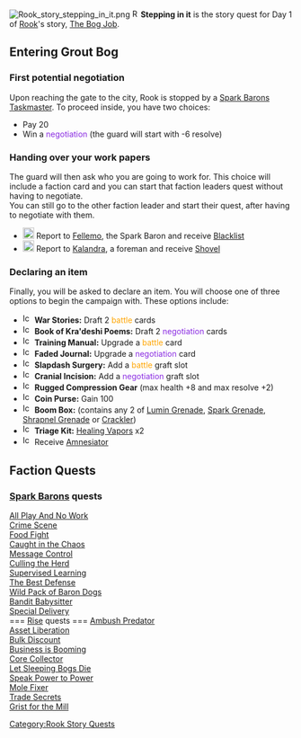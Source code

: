 [[File:Rook_story_stepping_in_it.png|frameless|right]]
[[File:Rook_story_stepping_in_it.png|15px]]'''Stepping in it''' is the story quest for Day 1 of [[Rook]]'s story, [[The Bog Job]].
== Entering Grout Bog ==
=== First potential negotiation ===
Upon reaching the gate to the city, Rook is stopped by a [[Spark Barons Taskmaster]]. To proceed inside, you have two choices:
* Pay 20 {{shills}}
* Win a <span style="color:BlueViolet">negotiation</span> (the guard will start with -6 resolve)

=== Handing over your work papers ===
The guard will then ask who you are going to work for. This choice will include a faction card and you can start that faction leaders quest without having to negotiate.<br>
You can still go to the other faction leader and start their quest, after having to negotiate with them.
* [[File:Rook story work for fellemo.png|20px]] Report to [[Fellemo]], the Spark Baron and receive [[Blacklist]]
* [[File:Rook story work for kalandra.png|20px]] Report to [[Kalandra]], a foreman and receive [[Shovel]]

=== Declaring an item ===
Finally, you will be asked to declare an item. You will choose one of three options to begin the campaign with. These options include:
*[[File:Ic acquire combat.png|17px]] '''War Stories:''' Draft 2 <span style="color:orange">battle</span> cards
*[[File:Ic acquire negotiation.png|17px]] '''Book of Kra'deshi Poems:''' Draft 2 <span style="color:BlueViolet">negotiation</span> cards
*[[File:Ic levelup upgradecombat.png|17px]] '''Training Manual:''' Upgrade a <span style="color:orange">battle</span> card
*[[File:Ic levelup upgradenegotiation.png|17px]] '''Faded Journal:''' Upgrade a <span style="color:BlueViolet">negotiation</span> card
*[[File:Ic nav graft.png|17px]] '''Slapdash Surgery:''' Add a <span style="color:orange">battle</span> graft slot
*[[File:Ic nav graft.png|17px]] '''Cranial Incision:''' Add a <span style="color:BlueViolet">negotiation</span> graft slot
*[[File:Ic_nav_heal.png|17px]] '''Rugged Compression Gear''' (max health +8 and max resolve +2)
*[[File:Ic nav shills.png|17px]] '''Coin Purse:''' Gain 100 {{shills}}
*[[File:Ic nav give.png|17px]] '''Boom Box:''' (contains any 2 of [[Lumin Grenade]], [[Spark Grenade]], [[Shrapnel Grenade]] or [[Crackler]])
*[[File:Ic nav give.png|17px]] '''Triage Kit:''' [[Healing Vapors]] x2
*[[File:Ic nav give.png|17px]] Receive [[Amnesiator]]

[[Category:Rook Story Quests]]

== Faction Quests ==

=== [[Spark Barons]] quests ===
[[All Play And No Work]]<br>
[[Crime Scene]]<br>
[[Food Fight]]<br>
[[Caught in the Chaos]]<br>
[[Message Control]]<br>
[[Culling the Herd]]<br>
[[Supervised Learning]]<br>
[[The Best Defense]]<br>
[[Wild Pack of Baron Dogs]]<br>
[[Bandit Babysitter]]<br>
[[Special Delivery]]<br>
=== [[Rise]] quests ===
[[Ambush Predator]]<br>
[[Asset Liberation]]<br>
[[Bulk Discount]]<br>
[[Business is Booming]]<br>
[[Core Collector]]<br>
[[Let Sleeping Bogs Die]]<br>
[[Speak Power to Power]]<br>
[[Mole Fixer]]<br>
[[Trade Secrets]]<br>
[[Grist for the Mill]]